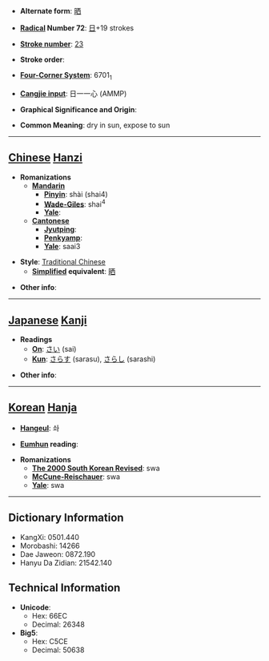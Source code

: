 * '''Alternate form''': [[晒]]

* '''[[Wiktionary:Chinese radical index| Radical]] Number 72''': [[Wiktionary:Chinese radical index 日|日]]+19 strokes

* '''[[Wiktionary:Chinese total strokes index|Stroke number]]''': [[Wiktionary:Chinese total strokes index 23|23]]

* '''Stroke order''': 

* '''[[Wiktionary:Chinese four corner index|Four-Corner System]]''': 6701<sub>1</sub>

* '''[[Wiktionary:Chinese Cangjie index|Cangjie input]]''': 日一一心 (AMMP)

* '''Graphical Significance and Origin''': 

* '''Common Meaning''': dry in sun, expose to sun

----

== [[Chinese]] [[Hanzi]] ==

* '''Romanizations'''
** '''[[Mandarin]]'''
*** '''[[Pinyin]]''': shài (shai4)
*** '''[[Wade-Giles]]''': shai<sup>4</sup>
*** '''[[Yale]]''': 
** '''[[Cantonese]]'''
*** '''[[Jyutping]]''':
*** '''[[Penkyamp]]''': 
*** '''[[Yale]]''': saai3

* '''Style''': [[Traditional Chinese]] 
** '''[[Simplified Chinese|Simplified]] equivalent''': [[晒]]

* '''Other info''': 

----

== [[Japanese]] [[Kanji]] ==

* '''Readings'''
** '''[[On]]''': [[さい]] (sai)
** '''[[Kun]]''': [[さらす]] (sarasu), [[さらし]] (sarashi)

* '''Other info''':  

----

== [[Korean]] [[Hanja]] ==

* '''[[Hangeul]]''': 솨

* '''[[Eumhun]] reading''': 

* '''Romanizations'''
** '''[[The 2000 South Korean Revised Romanization|The 2000 South Korean Revised]]''': swa
** '''[[McCune-Reischauer]]''': swa
** '''[[Yale]]''': swa

----

== Dictionary Information ==

* KangXi: 0501.440
* Morobashi: 14266
* Dae Jaweon: 0872.190
* Hanyu Da Zidian: 21542.140

== Technical Information ==

* '''Unicode''':
** Hex: 66EC
** Decimal: 26348
* '''Big5''':
** Hex: C5CE
** Decimal: 50638